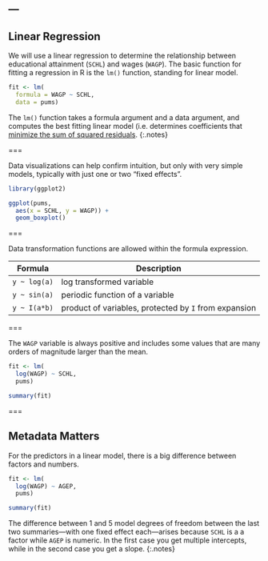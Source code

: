 ---
---

## Linear Regression

We will use a linear regression to determine the relationship between educational attainment (`SCHL`) and wages (`WAGP`). The basic function for fitting a regression in R is the `lm()` function,
standing for linear model.

```r
fit <- lm(
  formula = WAGP ~ SCHL,
  data = pums)
```

The `lm()` function takes a formula argument and a data argument, and computes
the best fitting linear model (i.e. determines coefficients that [minimize the
sum of squared residuals].
{:.notes}

[minimize the sum of squared residuals]: https://en.wikipedia.org/wiki/Linear_least_squares_(mathematics)

===

Data visualizations can help confirm intuition, but only with very simple
models, typically with just one or two "fixed effects".

```r
library(ggplot2)

ggplot(pums,
  aes(x = SCHL, y = WAGP)) +
  geom_boxplot()
```

===

Data transformation functions are allowed within the formula expression.

| Formula      | Description |
|--------------|-------------|
| `y ~ log(a)` | log transformed variable |
| `y ~ sin(a)` | periodic function of a variable |
| `y ~ I(a*b)` | product of variables, protected by `I` from expansion |

===

The `WAGP` variable is always positive and includes some values that
are many orders of magnitude larger than the mean.

```r
fit <- lm(
  log(WAGP) ~ SCHL,
  pums)
```

```r
summary(fit)
```

===

## Metadata Matters

For the predictors in a linear model, there is a big difference between factors
and numbers.

```r
fit <- lm(
  log(WAGP) ~ AGEP,
  pums)
```

```r
summary(fit)
```

The difference between 1 and 5 model degrees of freedom between the last two
summaries---with one fixed effect each---arises because `SCHL` is a a factor
while `AGEP` is numeric. In the first case you get multiple intercepts,
while in the second case you get a slope.
{:.notes}
